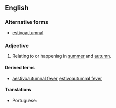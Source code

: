 ==English==

===Alternative forms===
* [[estivoautumnal]] {{qualifier|mainly US}}

===Adjective===
{{en-adj|-}}

# {{label|en|British}} Relating to or happening in [[summer]] and [[autumn]].

====Derived terms====
* [[aestivoautumnal fever]], [[estivoautumnal fever]]

====Translations====
{{trans-top|happening in summer and autumn}}
* Portuguese: {{t|pt|estivo-outonal}}
{{trans-mid}}
{{trans-bottom}}